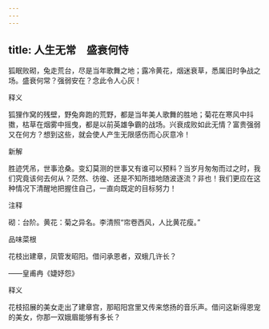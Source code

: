 ```yaml
---
---
---
```

title: 人生无常　盛衰何恃
---



狐眠败砌，兔走荒台，尽是当年歌舞之地；露冷黄花，烟迷衰草，悉属旧时争战之场。盛衰何常？强弱安在？念此令人心灰！

释义

狐狸作窝的残壁，野兔奔跑的荒野，都是当年美人歌舞的胜地；菊花在寒风中抖擞，枯草在烟雾中摇曳，都是以前英雄争霸的战场。兴衰成败如此无情？富贵强弱又在何方？想到这些，就会使人产生无限感伤而心灰意冷！

新解

胜迹凭吊，世事沧桑。变幻莫测的世事又有谁可以预料？当岁月匆匆而过之时，我们究竟该何去何从？茫然、彷徨、还是不知所措地随波逐流？非也！我们更应在这种情况下清醒地把握住自己，一直向既定的目标努力！

注释

砌：台阶。黄花：菊之异名。李清照“帘卷西风，人比黄花瘦。”



品味菜根

花枝出建章，凤管发昭阳。借问承恩者，双蛾几许长？

——皇甫冉《婕妤怨》

释义

花枝招展的美女走出了建章宫，那昭阳宫里又传来悠扬的音乐声。借问这新得恩宠的美女，你那一双娥眉能够有多长？